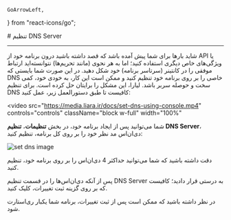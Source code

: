     GoArrowLeft,
} from "react-icons/go";


<Layout>
<Head>
<title>مستندات تنظیم DNS در پلتفرم  - لیارا</title>

<meta property="og:title" content="مستندات خدمات رایانش ابری لیارا" />
<meta property="og:description" content="مستندات مربوط به تنظیم DNS در برنامه‌های لیارا"  />
<meta property="og:image" content="https://media.liara.ir/logos/liara-poster.jpg" />
</Head>
# تنظیم DNS Server

<hr className="mb-2" />
شاید بارها برای شما پیش آمده باشد که قصد داشته باشید درون برنامه خود از API یا ویژگی‌های خاص دیگری استفاده کنید؛ اما به هر نحوی (مانند تحریم‌ها) نتوانسته‌اید ارتباط موفقی را در کانتینر (سرتاسر برنامه) خود شکل دهید. در این صورت شما بایستی که DNS خاصی را بر روی برنامه خود تنظیم کنید و ممکن است این کار، به خودی خود، کمی سخت و حوصله سربر باشد. لیارا، این مشکل را برایتان حل کرده است.
برای تنظیم DNS کافیست تا طبق دستورالعمل زیر، عمل کنید:

<div className="h-2" />

<video
      src="https://media.liara.ir/docs/set-dns-using-console.mp4"
      controls="controls"
      className="block w-full"
      width="100%"
></video>
<div className="h-2" />

شما می‌توانید پس از ایجاد برنامه خود، در بخش **تنظیمات**، **تنظیم DNS Server**، دی‌ان‌اس مد نظر خود را بر روی کل برنامه، تنظیم کنید:


<div className="h-4" />
<img src="https://media.liara.ir/docs/set-dns-server.png" alt="set dns image"/>
<div className="h-4" />

<Alert variant="info">
<p>
دقت داشته باشید که شما می‌توانید حداکثر 4 دی‌ان‌اس را بر روی برنامه خود، تنظیم کنید.
</p>
</Alert>
<div className="h-2" />

پس از آنکه دی‌ان‌اس‌ها را در قسمت تنظیم DNS Server به درستی قرار دادید؛ کافیست که بر روی گزینه ثبت تغییرات، کلیک کنید.
<div className="h-2" />

<Alert variant="success">
<p>
در نظر داشته باشید که ممکن است پس از ثبت تغییرات، برنامه شما یکبار ری‌استارت شود.
</p>
</Alert>

</Layout>
